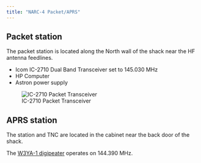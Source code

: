 ```yaml
---
title: "NARC-4 Packet/APRS"
---
```


## Packet station

The packet station is located along the North wall of the shack near the HF antenna feedlines.

- Icom IC-2710 Dual Band Transceiver set to 145.030 MHz
- HP Computer
- Astron power supply

![IC-2710 Packet Transceiver](include/img/packet.jpg)

## APRS station

The station and TNC are located in the cabinet near the back door of the shack.

The [W3YA-1 digipeater](https://aprs.fi/#!mt=roadmap&z=13&call=a%2FW3YA-1&timerange=3600&tail=3600) operates on 144.390 MHz.

